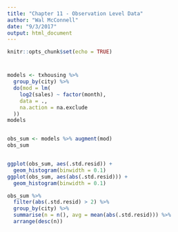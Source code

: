 ```yaml
---
title: "Chapter 11 - Observation Level Data"
author: "Wal McConnell"
date: "9/3/2017"
output: html_document
---
```


```r
knitr::opts_chunk$set(echo = TRUE)
```

#

```r
models <- txhousing %>% 
  group_by(city) %>%
  do(mod = lm(
    log2(sales) ~ factor(month), 
    data = ., 
    na.action = na.exclude
  ))
models


obs_sum <- models %>% augment(mod)
obs_sum


ggplot(obs_sum, aes(.std.resid)) + 
  geom_histogram(binwidth = 0.1)
ggplot(obs_sum, aes(abs(.std.resid))) + 
  geom_histogram(binwidth = 0.1)

obs_sum %>% 
  filter(abs(.std.resid) > 2) %>%
  group_by(city) %>%
  summarise(n = n(), avg = mean(abs(.std.resid))) %>%
  arrange(desc(n))
```

